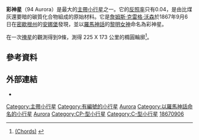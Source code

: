 <!-- Additional parameters for this template  are available at [[Template:Infobox_Planet|Template:Infobox Planet]]. -->
{{Infobox planet
 | minorplanet=yes
 | background=#FFFFC0
 | name=彩神星（小行星94）
 | image = 94Aurora (Lightcurve Inversion).png
 | caption=依據光變曲線建立的彩神星三維模型。。
 | discoverer=[[詹姆斯·克雷格·沃森|詹姆斯·克雷格·沃森]]
 | discovered= 1867年9月6日
 | mpc_name=(94) Aurora
 | alt_names= 
 | pronounced={{IPAc-en|ə|ˈ|r|ɔər|ə}}
 | named_after=[[奧羅拉|奧羅拉]]（黎明女神）
 | mp_category=[[主帶小行星|主帶]]
 | orbit_ref=<ref name=jpldata>{{cite web
  |type=2008-11-09 last obs
  |title=JPL Small-Body Database Browser: 94 Aurora
  |url=http://ssd.jpl.nasa.gov/sbdb.cgi?sstr=94
  |accessdate=13 May 2016
  |archive-date=2015-12-30
  |archive-url=https://web.archive.org/web/20151230052548/http://ssd.jpl.nasa.gov/sbdb.cgi?sstr=94
  }}</ref>
 | epoch= 2016年7月31日（[[儒略日|JD]] 2457600.5）
 | semimajor={{Convert|3.16003|AU|Gm|abbr=on}}
 | perihelion={{Convert|2.86831|AU|Gm|abbr=on}}
 | aphelion={{Convert|3.45175|AU|Gm|abbr=on|lk=on}}
 | eccentricity=0.092315
 | period=5.62 [[儒略年|yr]]（2051.8 [[儒略年|d]])
 | inclination=7.97343°
 | asc_node=2.59859°
 | arg_peri=60.8260°
 | mean_anomaly=132.718[[度|°]]
 | avg_speed=16.73 km/s
 | dimensions={{val|204.89|3.6|ul=km}} {{small|([[IRAS|IRAS]])}}<ref name=jpldata/><br/>225×173 km<ref name=RASNZ/>
 | mass={{nowrap|(6.23 ± 3.64) × 10<sup>18</sup> kg<ref name="Carry2012"/>}}
 | density=1.83 ± 1.10<ref name="Carry2012"/> g/cm<sup>3</sup>
 | surface_grav=0.0573 m/s²
 | escape_velocity=0.1083 km/s
 | rotation={{Convert|7.22|h|d|abbr=on|lk=on}}<ref name=jpldata/>
 | spectral_type=[[C-型小行星|C]]<ref name=jpldata/>
 | abs_magnitude=7.57<ref name=jpldata/>
 | albedo={{val|0.0395|0.001}}<ref name=jpldata/><br />0.0395<ref>[http://www.psi.edu/pds/resource/albedo.html Asteroid Data Sets] {{webarchive|url=https://web.archive.org/web/20070125055650/http://www.psi.edu/pds/resource/albedo.html |date=2007-01-25 }}</ref>
 | single_temperature=~157 [[熱力學溫標|K]]
 | mean_motion={{Deg2DMS|0.175455|sup=ms}} / day
 | observation_arc=143.72 yr (52494 d)
 | uncertainty=0
 | moid={{Convert|1.88997|AU|Gm|abbr=on}}
 | jupiter_moid={{Convert|1.87561|AU|Gm|abbr=on}}
 | tisserand=3.184
}}

'''彩神星'''（94 Aurora）是最大的[[主小行星帶|主帶]][[小行星|小行星]]之一。它的[[反照率|反照率]]只有0.04，是由比煤灰還要暗的碳質化合物組成的原始材料。它是[[詹姆斯·克雷格·沃森|詹姆斯·克雷格·沃森]]於1867年9月6日在[[密歇根州|密歇根州]]的[[安娜堡|安娜堡]]發現，並以[[羅馬神話|羅馬神話]]的[[奧羅拉|黎明女神]]命名為彩神星。

在一次[[掩星|掩星]]的觀測得到9條{{link-en|弦 (天文)|Chord (astronomy)}}，測得 225 X 173 公里的橢圓輪廓<ref name=RASNZ>{{cite web 
 |title=Occultation of TYC 6910-01938-1 by (94) Aurora - 2001 October 12 
 |publisher=[[Royal_Astronomical_Society_of_New_Zealand|Royal Astronomical Society of New Zealand]] 
 |url=http://occsec.wellington.net.nz/planet/2001/plnres01.htm#Aurora 
 |accessdate=2008-11-30 
 |archive-date=2013-02-05 
 |archive-url=https://web.archive.org/web/20130205221951/http://occsec.wellington.net.nz/planet/2001/plnres01.htm#Aurora 
 |dead-url=no 
 }} [http://occsec.wellington.net.nz/planet/2001/results/aurorac.gif (Chords)] {{webarchive|url=https://web.archive.org/web/20081021013134/http://occsec.wellington.net.nz/planet/2001/results/aurorac.gif |date=2008-10-21 }}</ref>。

== 參考資料 ==
{{Reflist|refs=
<ref name="Carry2012">{{Citation
 | first1    = B.
 | last1     = Carry
 | title     = Density of asteroids
 | work      = Planetary and Space Science
 | volume    = 73
 | pages      = 98–118
 |date=December 2012
 | doi       = 10.1016/j.pss.2012.03.009
 | bibcode   = 2012P&SS...73...98C
 | postscript= .
|arxiv = 1203.4336 }} See Table 1.</ref>
}}

== 外部連結 ==
* {{JPL small body}}

{{Minor planets navigator|93 Minerva|number=94|95 Arethusa}}
{{小天體}}
{{Small Solar System bodies}}

{{DEFAULTSORT:000094}}
[[Category:主帶小行星|Category:主帶小行星]]
[[Category:有編號的小行星|Category:有編號的小行星]]
[[Category:詹姆斯·沃森發現的小行星|Aurora]]
[[Category:以羅馬神話命名的小行星|Category:以羅馬神話命名的小行星]]
[[Category:已命名的小行星|Aurora]]
[[Category:CP-型小行星|Category:CP-型小行星]]
[[Category:C-型小行星|Category:C-型小行星]]
[[Category:1867年發現的天體|18670906]]
